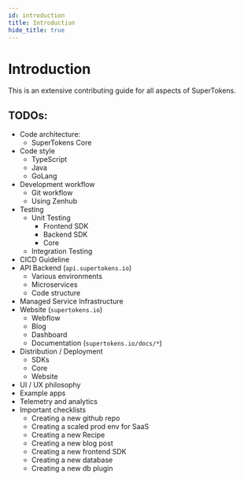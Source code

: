 ```yaml
---
id: introduction
title: Introduction
hide_title: true
---
```


# Introduction

This is an extensive contributing guide for all aspects of SuperTokens.

## TODOs:
- Code architecture:
  - SuperTokens Core
- Code style
  - TypeScript
  - Java
  - GoLang
- Development workflow
  - Git workflow
  - Using Zenhub
- Testing
  - Unit Testing
    - Frontend SDK
    - Backend SDK
    - Core
  - Integration Testing
- CICD Guideline
- API Backend (`api.supertokens.io`)
  - Various environments
  - Microservices
  - Code structure
- Managed Service Infrastructure
- Website (`supertokens.io`)
  - Webflow
  - Blog
  - Dashboard
  - Documentation (`supertokens.io/docs/*`)
- Distribution / Deployment
  - SDKs
  - Core
  - Website
- UI / UX philosophy
- Example apps
- Telemetry and analytics
- Important checklists
  - Creating a new github repo
  - Creating a scaled prod env for SaaS
  - Creating a new Recipe
  - Creating a new blog post
  - Creating a new frontend SDK
  - Creating a new database
  - Creating a new db plugin
